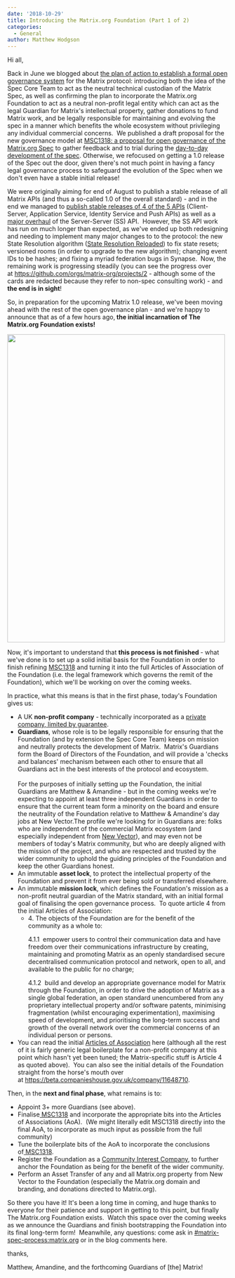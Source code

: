 ```yaml
---
date: '2018-10-29'
title: Introducing the Matrix.org Foundation (Part 1 of 2)
categories:
  - General
author: Matthew Hodgson
---
```


Hi all,

Back in June we blogged about <a href="/blog/2018/06/20/towards-open-governance-for-matrix-org/">the plan of action to establish a formal open governance system</a> for the Matrix protocol: introducing both the idea of the Spec Core Team to act as the neutral technical custodian of the Matrix Spec, as well as confirming the plan to incorporate the Matrix.org Foundation to act as a neutral non-profit legal entity which can act as the legal Guardian for Matrix's intellectual property, gather donations to fund Matrix work, and be legally responsible for maintaining and evolving the spec in a manner which benefits the whole ecosystem without privileging any individual commercial concerns.  We published a draft proposal for the new governance model at <a href="https://github.com/matrix-org/matrix-doc/issues/1318">MSC1318: a proposal for open governance of the Matrix.org Spec</a> to gather feedback and to trial during the <a href="/docs/spec/proposals">day-to-day development of the spec</a>. Otherwise, we refocused on getting a 1.0 release of the Spec out the door, given there's not much point in having a fancy legal governance process to safeguard the evolution of the Spec when we don't even have a stable initial release!

We were originally aiming for end of August to publish a stable release of all Matrix APIs (and thus a so-called 1.0 of the overall standard) - and in the end we managed to <a href="/blog/2018/09/03/matrix-spec-update-august-2018/">publish stable releases of 4 of the 5 APIs</a> (Client-Server, Application Service, Identity Service and Push APIs) as well as a <a href="https://github.com/matrix-org/matrix-doc/commits/master/specification/server_server_api.rst">major overhaul</a> of the Server-Server (SS) API.  However, the SS API work has run on much longer than expected, as we've ended up both redesigning and needing to implement many major changes to to the protocol: the new State Resolution algorithm (<a href="https://github.com/matrix-org/matrix-doc/issues/1442">State Resolution Reloaded</a>) to fix state resets; versioned rooms (in order to upgrade to the new algorithm); changing event IDs to be hashes; and fixing a myriad federation bugs in Synapse.  Now, the remaining work is progressing steadily (you can see the progress over at <a href="https://github.com/orgs/matrix-org/projects/2">https://github.com/orgs/matrix-org/projects/2</a> - although some of the cards are redacted because they refer to non-spec consulting work) - and <strong>the end is in sight</strong>!

So, in preparation for the upcoming Matrix 1.0 release, we've been moving ahead with the rest of the open governance plan - and we're happy to announce that as of a few hours ago,<strong> the initial incarnation of The Matrix.org Foundation exists!</strong>

<a href="/blog/wp-content/uploads/2018/10/Certificate.png"><img class="aligncenter wp-image-3691" src="/blog/wp-content/uploads/2018/10/Certificate-723x1024.png" alt="" width="496" height="702" /></a>

Now, it's important to understand that <strong>this process is not finished </strong>- what we've done is to set up a solid initial basis for the Foundation in order to finish refining <a href="https://github.com/matrix-org/matrix-doc/issues/1318">MSC1318</a> and turning it into the full Articles of Association of the Foundation (i.e. the legal framework which governs the remit of the Foundation), which we'll be working on over the coming weeks.

In practice, what this means is that in the first phase, today's Foundation gives us:
<ul>
 	<li>A UK <strong>non-profit company</strong> - technically incorporated as a <a href="https://en.wikipedia.org/wiki/Private_company_limited_by_guarantee">private company, limited by guarantee</a>.</li>
 	<li><strong>Guardians</strong>, whose role is to be legally responsible for ensuring that the Foundation (and by extension the Spec Core Team) keeps on mission and neutrally protects the development of Matrix.  Matrix's Guardians form the Board of Directors of the Foundation, and will provide a 'checks and balances' mechanism between each other to ensure that all Guardians act in the best interests of the protocol and ecosystem.<br/ ><br />For the purposes of initially setting up the Foundation, the initial Guardians are Matthew &amp; Amandine - but in the coming weeks we're expecting to appoint at least three independent Guardians in order to ensure that the current team form a minority on the board and ensure the neutrality of the Foundation relative to Matthew &amp; Amandine's day jobs at New Vector.The profile we're looking for in Guardians are: folks who are independent of the commercial Matrix ecosystem (and especially independent from <a href="https://vector.im">New Vector</a>), and may even not be members of today's Matrix community, but who are deeply aligned with the mission of the project, and who are respected and trusted by the wider community to uphold the guiding principles of the Foundation and keep the other Guardians honest.</li>
 	<li>An immutable <strong>asset lock</strong>, to protect the intellectual property of the Foundation and prevent it from ever being sold or transferred elsewhere.</li>
 	<li>An immutable <strong>mission lock</strong>, which defines the Foundation's mission as a non-profit neutral guardian of the Matrix standard, with an initial formal goal of finalising the open governance process.  To quote article 4 from the initial Articles of Association:
<ul>
 	<li>
<div class="page" title="Page 8">
<div class="layoutArea">
<div class="column">4. The objects of the Foundation are for the benefit of the community as a whole to:</div>
<div class="column">

4.1.1  empower users to control their communication data and have freedom over their communications infrastructure by creating, maintaining and promoting Matrix as an openly standardised secure decentralised communication protocol and network, open to all, and available to the public for no charge;

</div>
</div>
4.1.2  build and develop an appropriate governance model for Matrix through the Foundation, in order to drive the adoption of Matrix as a single global federation, an open standard unencumbered from any proprietary intellectual property and/or software patents, minimising fragmentation (whilst encouraging experimentation), maximising speed of development, and prioritising the long-term success and growth of the overall network over the commercial concerns of an individual person or persons.

</div></li>
</ul>
</li>
 	<li>You can read the initial <a href="/blog/wp-content/uploads/2018/10/Constitution.pdf">Articles of Association</a> here (although all the rest of it is fairly generic legal boilerplate for a non-profit company at this point which hasn't yet been tuned; the Matrix-specific stuff is Article 4 as quoted above).  You can also see the initial details of the Foundation straight from the horse's mouth over at <a href="https://beta.companieshouse.gov.uk/company/11648710">https://beta.companieshouse.gov.uk/company/11648710</a>.</li>
</ul>
Then, in the <strong>next and final phase</strong>, what remains is to:
<ul>
 	<li>Appoint 3+ more Guardians (see above).</li>
 	<li>Finalise<a href="https://github.com/matrix-org/matrix-doc/issues/1318"> MSC1318</a> and incorporate the appropriate bits into the Articles of Associations (AoA).  (We might literally edit MSC1318 directly into the final AoA, to incorporate as much input as possible from the full community)</li>
 	<li>Tune the boilerplate bits of the AoA to incorporate the conclusions of<a href="https://github.com/matrix-org/matrix-doc/issues/1318"> MSC1318</a>.</li>
 	<li>Register the Foundation as a <a href="https://www.gov.uk/government/organisations/office-of-the-regulator-of-community-interest-companies">Community Interest Company</a>, to further anchor the Foundation as being for the benefit of the wider community.</li>
 	<li>Perform an Asset Transfer of any and all Matrix.org property from New Vector to the Foundation (especially the Matrix.org domain and branding, and donations directed to Matrix.org).</li>
</ul>
So there you have it! It's been a long time in coming, and huge thanks to everyone for their patience and support in getting to this point, but finally The Matrix.org Foundation exists.  Watch this space over the coming weeks as we announce the Guardians and finish bootstrapping the Foundation into its final long-term form!  Meanwhile, any questions: come ask in <a href="https://matrix.to/#/#matrix-spec-process:matrix.org">#matrix-spec-process:matrix.org</a> or in the blog comments here.

thanks,

Matthew, Amandine, and the forthcoming Guardians of [the] Matrix!